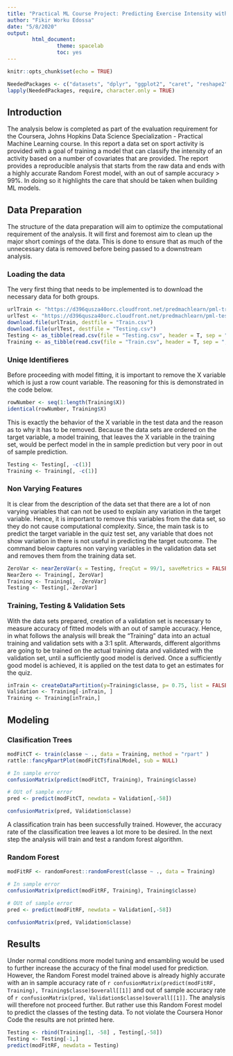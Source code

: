 ```yaml
---
title: "Practical ML Course Project: Predicting Exercise Intensity with Machine Learning"
author: "Fikir Worku Edossa"
date: "5/8/2020"
output: 
        html_document:
                theme: spacelab
                toc: yes
---
```


```r
knitr::opts_chunk$set(echo = TRUE)
```

```r
NeededPackages <- c("datasets", "dplyr", "ggplot2", "caret", "reshape2", "tibble")
lapply(NeededPackages, require, character.only = TRUE)
```

## Introduction

The analysis below is completed as part of the evaluation requirement for the Coursera, Johns Hopkins Data Science Specialization - Practical Machine Learning course. In this report a data set on sport activity is provided with a goal of training a model that can classify the intensity of an activity based on a number of covariates that are provided. The report provides a reproducible analysis that starts from the raw data and ends with a highly accurate Random Forest model, with an out of sample accuracy > 99%. In doing so it highlights the care that should be taken when building ML models. 

## Data Preparation 

The structure of the data preparation will aim to optimize the computational requirement of the analysis. It will first and foremost aim to clean up the major short comings of the data. This is done to ensure that as much of the unnecessary data is removed before being passed to a downstream analysis. 

### Loading the data

The very first thing that needs to be implemented is to download the necessary data for both groups. 
```r
urlTrain <- "https://d396qusza40orc.cloudfront.net/predmachlearn/pml-training.csv"
urlTest <- "https://d396qusza40orc.cloudfront.net/predmachlearn/pml-testing.csv"
download.file(urlTrain, destfile = "Train.csv")
download.file(urlTest, destfile = "Testing.csv")
Testing <- as_tibble(read.csv(file = "Testing.csv", header = T, sep = ",", stringsAsFactors = TRUE))
Training <- as_tibble(read.csv(file = "Train.csv", header = T, sep = ",", stringsAsFactors = TRUE))
```

### Uniqe Identifieres

Before proceeding with model fitting, it is important to remove the X variable which is just a row count variable. The reasoning for this is demonstrated in the code below. 

```r
rowNumber <- seq(1:length(Training$X))
identical(rowNumber, Training$X)
```

This is exactly the behavior of the X variable in the test data and the reason as to why it has to be removed. Because the data sets are ordered on the target variable, a model training, that leaves the X variable in the training set, would be perfect model in the in sample prediction but very poor in out of sample prediction.  

```r
Testing <- Testing[, -c(1)]
Training <- Training[, -c(1)]
```

### Non Varying Features

It is clear from the description of the data set that there are a lot of non varying variables that can not be used to explain any variation in the target variable. Hence, it is important to remove this variables from the data set, so they do not cause computational complexity. Since, the main task is to predict the target variable in the quiz test set, any variable that does not show variation in there is not useful in predicting the target outcome. The command below captures non varying variables in the validation data set and removes them from the training data set.

```r
ZeroVar <- nearZeroVar(x = Testing, freqCut = 99/1, saveMetrics = FALSE)
NearZero <- Training[, ZeroVar]
Training <- Training[, -ZeroVar]
Testing <- Testing[,-ZeroVar]

```

### Training, Testing & Validation Sets

With the data sets prepared, creation of a validation set is necessary to measure accuracy of fitted models with an out of sample accuracy. Hence, in what follows the analysis will break the "Training" data into an actual training and validation sets with a 3:1 split. Afterwards, different algorithms are going to be trained on the actual training data and validated with the validation set, until a sufficiently good model is derived. Once a sufficiently good model is achieved, it is applied on the test data to get an estimates for the quiz. 

```r
inTrain <- createDataPartition(y=Training$classe, p= 0.75, list = FALSE)
Validation <- Training[-inTrain, ]
Training <- Training[inTrain,]
```

## Modeling

### Clasification Trees

```r
modFitCT <- train(classe ~ ., data = Training, method = "rpart" )
rattle::fancyRpartPlot(modFitCT$finalModel, sub = NULL)
```

```r
# In sample error 
confusionMatrix(predict(modFitCT, Training), Training$classe)     

# OUt of sample error    
pred <- predict(modFitCT, newdata = Validation[,-58])

confusionMatrix(pred, Validation$classe)
```

A classification train has been successfully trained. However, the accuracy rate of the classification tree leaves a lot more to be desired. In the next step the analysis will train and test a random forest algorithm. 

### Random Forest


```r
modFitRF <- randomForest::randomForest(classe ~ ., data = Training) 
```

```r
# In sample error 
confusionMatrix(predict(modFitRF, Training), Training$classe)     

# OUt of sample error    
pred <- predict(modFitRF, newdata = Validation[,-58])

confusionMatrix(pred, Validation$classe)
```

## Results

Under normal conditions more model tuning and ensambling would be used to further increase the accuracy of the final model used for prediction. However, the Random Forest model trained above is already highly accurate with an in sample accuracy rate of `r confusionMatrix(predict(modFitRF, Training), Training$classe)$overall[[1]]` and out of sample accuracy rate of `r confusionMatrix(pred, Validation$classe)$overall[[1]]`. The analysis will therefore not proceed further. But rather use this Random Forest model to predict the classes of the testing data. To not violate the Coursera Honor Code the results are not printed here. 

```r
Testing <- rbind(Training[1, -58] , Testing[,-58])
Testing <- Testing[-1,]
predict(modFitRF, newdata = Testing)
```